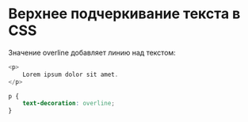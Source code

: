 # Верхнее подчеркивание текста в CSS

Значение overline добавляет линию над текстом:

```js showLineNumbers copy
<p>
	Lorem ipsum dolor sit amet.
</p>
```

```css showLineNumbers copy
p {
	text-decoration: overline;
}
```